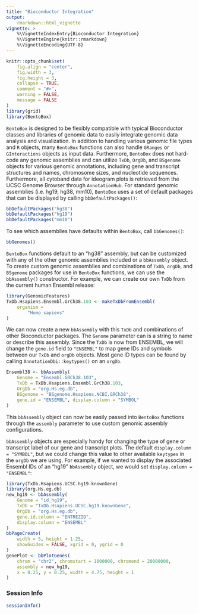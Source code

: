 ```yaml
---
title: "Bioconductor Integration"
output:
    rmarkdown::html_vignette
vignette: >
    %\VignetteIndexEntry{Bioconductor Integration}
    %\VignetteEngine{knitr::rmarkdown}
    %\VignetteEncoding{UTF-8}
---
```


```r
knitr::opts_chunk$set(
    fig.align = "center",
    fig.width = 3,
    fig.height = 3,
    collapse = TRUE,
    comment = "#>",
    warning = FALSE,
    message = FALSE
)
library(grid)
library(BentoBox)
```

`BentoBox` is designed to be flexibly compatible with typical Bioconductor 
classes and libraries of genomic data to easily integrate genomic data 
analysis and visualization. In addition to handling various genomic file 
types and `R` objects, many `BentoBox` functions can also handle `GRanges` or
`GInteractions` objects as input data. Furthermore, `BentoBox` does not hard-code 
any genomic assemblies and can utilize `TxDb`, `OrgDb`, and `BSgenome` objects 
for various genomic annotations, including gene and transcript structures 
and names, chromosome sizes, and nucleotide sequences. Furthermore, all cytoband
data for ideogram plots is retrieved from the UCSC Genome Browser through 
`AnnotationHub`. For standard genomic assemblies (i.e. hg19, hg38, mm10), 
`BentoBox` uses a set of default packages that can be displayed by calling 
`bbDefaultPackages()`:

```r
bbDefaultPackages("hg38")
bbDefaultPackages("hg19")
bbDefaultPackages("mm10")
```

To see which assemblies have defaults within `BentoBox`, call `bbGenomes()`:

```r
bbGenomes()
```

`BentoBox` functions default to an "hg38" assembly, but can be customized
with any of the other genomic assemblies included or a `bbAssembly` object.
To create custom genomic assemblies and combinations of `TxDb`, `orgDb`, and 
`BSgenome` packages for use in `BentoBox` functions, we can use the 
`bbAssembly()` constructor. For example, we can create our own `TxDb` 
from the current human Ensembl release:

```r
library(GenomicFeatures)
TxDb.Hsapiens.Ensembl.GrCh38.103 <- makeTxDbFromEnsembl(
    organism =
        "Homo sapiens"
)
```

We can now create a new `bbAssembly` with this `TxDb` and combinations of 
other Bioconductor packages. The `Genome` parameter can is a string to name 
or describe this assembly. Since the `TxDb` is now from ENSEMBL, we will 
change the `gene.id` field to `"ENSEMBL"` to map gene IDs and symbols between 
our `TxDb` and `orgDb` objects. Most gene ID types can be found by calling
`AnnotationDbi::keytypes()` on an `orgDb`.

```r
Ensembl38 <- bbAssembly(
    Genome = "Ensembl.GRCh38.103",
    TxDb = TxDb.Hsapiens.Ensembl.GrCh38.103,
    OrgDb = "org.Hs.eg.db",
    BSgenome = "BSgenome.Hsapiens.NCBI.GRCh38",
    gene.id = "ENSEMBL", display.column = "SYMBOL"
)
```

This `bbAssembly` object can now be easily passed into `BentoBox` functions 
through the `assembly` parameter to use custom genomic assembly configurations.

`bbAssembly` objects are especially handy for changing the type of gene or transcript label 
of our gene and transcript plots. The default `display.column = "SYMBOL"`, but we could 
change this value to other available `keytypes` in the `orgDb` we are using.
For example, if we wanted to display the associated Ensembl IDs of an "hg19" 
`bbAssembly` object, we would set `display.column = "ENSEMBL"`:

```r
library(TxDb.Hsapiens.UCSC.hg19.knownGene)
library(org.Hs.eg.db)
new_hg19 <- bbAssembly(
    Genome = "id_hg19",
    TxDb = "TxDb.Hsapiens.UCSC.hg19.knownGene",
    OrgDb = "org.Hs.eg.db",
    gene.id.column = "ENTREZID",
    display.column = "ENSEMBL"
)
bbPageCreate(
    width = 5, height = 1.25,
    showGuides = FALSE, xgrid = 0, ygrid = 0
)
genePlot <- bbPlotGenes(
    chrom = "chr2", chromstart = 1000000, chromend = 20000000,
    assembly = new_hg19,
    x = 0.25, y = 0.25, width = 4.75, height = 1
)
```

### Session Info
```r
sessionInfo()
```